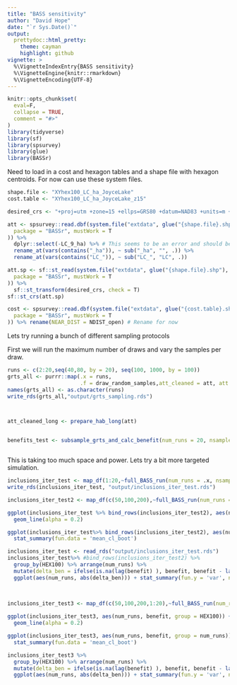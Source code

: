 ```yaml
---
title: "BASS sensitivity"
author: "David Hope"
date: "`r Sys.Date()`"
output:
  prettydoc::html_pretty:
    theme: cayman
    highlight: github
vignette: >
  %\VignetteIndexEntry{BASS sensitivity}
  %\VignetteEngine{knitr::rmarkdown}
  %\VignetteEncoding{UTF-8}
---
```



```r
knitr::opts_chunk$set(
  eval=F,
  collapse = TRUE,
  comment = "#>"
)
library(tidyverse)
library(sf)
library(spsurvey)
library(glue)
library(BASSr)
```

Need to load in a cost and hexagon tables and a shape file with hexagon centroids. For now can use these system files.

```r
shape.file <- "XYhex100_LC_ha_JoyceLake"
cost.table <- "XYhex100_LC_ha_JoyceLake_z15"
```

```r
desired_crs <- "+proj=utm +zone=15 +ellps=GRS80 +datum=NAD83 +units=m +no_defs"

att <- spsurvey::read.dbf(system.file("extdata", glue("{shape.file}.shp"),
  package = "BASSr", mustWork = T
)) %>%
  dplyr::select(-LC_9_ha) %>% # This seems to be an error and should be cleaned prior to introducting to function
  rename_at(vars(contains("_ha")), ~ sub("_ha", "", .)) %>%
  rename_at(vars(contains("LC_")), ~ sub("LC_", "LC", .))

att.sp <- sf::st_read(system.file("extdata", glue("{shape.file}.shp"),
  package = "BASSr", mustWork = T
)) %>%
  sf::st_transform(desired_crs, check = T)
sf::st_crs(att.sp)

cost <- spsurvey::read.dbf(system.file("extdata", glue("{cost.table}.shp"),
  package = "BASSr", mustWork = T
)) %>% rename(NEAR_DIST = NDIST_open) # Rename for now
```




Lets try running a bunch of different sampling protocols

First we will run the maximum number of draws and vary the samples per draw.


```r
runs <- c(2:20,seq(40,80, by = 20), seq(100, 1000, by = 100))
grts_all <- purrr::map(.x = runs,
                       .f = draw_random_samples,att_cleaned = att, att.sf = att.sp, num_runs = 1000)
names(grts_all) <- as.character(runs)
write_rds(grts_all,"output/grts_sampling.rds")




```



```r
att_cleaned_long <- prepare_hab_long(att)


benefits_test <- subsample_grts_and_calc_benefit(num_runs = 20, nsamples = runs[[5]], att = att_cleaned_long, grts_file = "output/grts_sampling.rds")



```

This is taking too much space and power. Lets try a bit more targeted simulation.

```r
inclusions_iter_test <- map_df(1:20,~full_BASS_run(num_runs = .x, nsamples = 20, att = att, att.sp = att.sp, cost = cost))
write_rds(inclusions_iter_test, "output/inclusions_iter_test.rds")
```

```r
inclusions_iter_test2 <- map_df(c(50,100,200),~full_BASS_run(num_runs = .x, nsamples = 20, att = att, att.sp = att.sp, cost = cost))
```


```r
ggplot(inclusions_iter_test %>% bind_rows(inclusions_iter_test2), aes(num_runs, benefit, group = HEX100)) + 
  geom_line(alpha = 0.2)
```


```r
ggplot(inclusions_iter_test%>% bind_rows(inclusions_iter_test2), aes(num_runs, benefit, group = num_runs)) + 
  stat_summary(fun.data = 'mean_cl_boot')
```


```r
inclusions_iter_test <- read_rds("output/inclusions_iter_test.rds")
inclusions_iter_test%>% #bind_rows(inclusions_iter_test2) %>% 
  group_by(HEX100) %>% arrange(num_runs) %>% 
  mutate(delta_ben = ifelse(is.na(lag(benefit) ), benefit, benefit - lag(benefit)))%>% ungroup %>% 
  ggplot(aes(num_runs, abs(delta_ben))) + stat_summary(fun.y = 'var', na.rm=T, geom='point')
           
           
```





```r
inclusions_iter_test3 <- map_df(c(50,100,200,1:20),~full_BASS_run(num_runs = .x, nsamples = 200, att = att, att.sp = att.sp, cost = cost))
```


```r
ggplot(inclusions_iter_test3, aes(num_runs, benefit, group = HEX100)) + 
  geom_line(alpha = 0.2)
```


```r
ggplot(inclusions_iter_test3, aes(num_runs, benefit, group = num_runs)) + 
  stat_summary(fun.data = 'mean_cl_boot')
```


```r
inclusions_iter_test3 %>% 
  group_by(HEX100) %>% arrange(num_runs) %>% 
  mutate(delta_ben = ifelse(is.na(lag(benefit) ), benefit, benefit - lag(benefit)))%>% ungroup %>% 
  ggplot(aes(num_runs, abs(delta_ben))) + stat_summary(fun.y = 'var', na.rm=T, geom='point')
           
           
```



